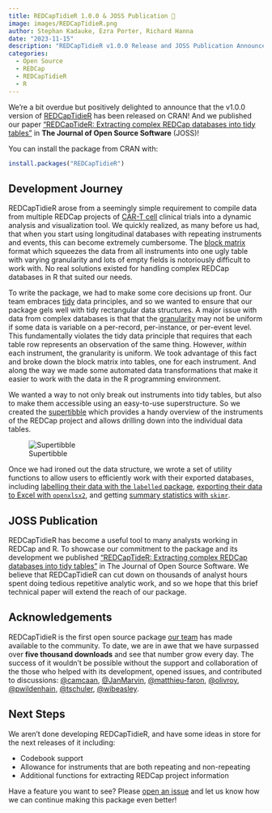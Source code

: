 ```yaml
---
title: REDCapTidieR 1.0.0 & JOSS Publication 🎉
image: images/REDCapTidieR.png
author: Stephan Kadauke, Ezra Porter, Richard Hanna
date: "2023-11-15"
description: "REDCapTidieR v1.0.0 Release and JOSS Publication Announcement"
categories:
  - Open Source
  - REDCap
  - REDCapTidieR
  - R
---
```


We're a bit overdue but positively delighted to announce that the v1.0.0 version of [REDCapTidieR](https://chop-cgtinformatics.github.io/REDCapTidieR/) has been released on CRAN! And we published our paper ["REDCapTideR: Extracting complex REDCap databases into tidy tables"](https://joss.theoj.org/papers/10.21105/joss.06277) in **The Journal of Open Source Software** (JOSS)!

You can install the package from CRAN with:

```r
install.packages("REDCapTidieR")
```

## Development Journey

REDCapTidieR arose from a seemingly simple requirement to compile data from multiple REDCap projects of [CAR-T cell](https://en.wikipedia.org/wiki/CAR_T_cell) clinical trials into a dynamic analysis and visualization tool. We quickly realized, as many before us had, that when you start using longitudinal databases with repeating instruments and events, this can become extremely cumbersome. The [block matrix](https://chop-cgtinformatics.github.io/REDCapTidieR/articles/glossary.html#block-matrix) format which squeezes the data from all instruments into one ugly table with varying granularity and lots of empty fields is notoriously difficult to work with. No real solutions existed for handling complex REDCap databases in R that suited our needs.

To write the package, we had to make some core decisions up front. Our team embraces [tidy](https://chop-cgtinformatics.github.io/REDCapTidieR/articles/glossary.html#tidy) data principles, and so we wanted to ensure that our package gels well with tidy rectangular data structures. A major issue with data from complex databases is that that the [granularity](https://chop-cgtinformatics.github.io/REDCapTidieR/articles/glossary.html#granularity) may not be uniform if some data is variable on a per-record, per-instance, or per-event level. This fundamentally violates the tidy data principle that requires that each table row represents an observation of the same thing. However, *within* each instrument, the granularity is uniform. We took advantage of this fact and broke down the block matrix into tables, one for each instrument. And along the way we made some automated data transformations that make it easier to work with the data in the R programming environment.

We wanted a way to not only break out instruments into tidy tables, but also to make them accessible using an easy-to-use superstructure. So we created the [supertibble](https://chop-cgtinformatics.github.io/REDCapTidieR/articles/glossary.html#supertibble) which provides a handy overview of the instruments of the REDCap project and allows drilling down into the individual data tables.

![Supertibble](images/labelled_supertibble.png){fig-alt="Labelled Supertibble"}

Once we had ironed out the data structure, we wrote a set of utility functions to allow users to efficiently work with their exported databases, including [labelling their data with the `labelled` package](https://chop-cgtinformatics.github.io/REDCapTidieR/articles/REDCapTidieR.html#adding-variable-labels-with-the-labelled-package), [exporting their data to Excel with `openxlsx2`](https://chop-cgtinformatics.github.io/REDCapTidieR/articles/export_to_xlsx.html), and getting [summary statistics with `skimr`](https://chop-cgtinformatics.github.io/REDCapTidieR/articles/REDCapTidieR.html#adding-summary-statistics-to-the-metadata-with-the-skimr-package).

## JOSS Publication

REDCapTidieR has become a useful tool to many analysts working in REDCap and R. To showcase our commitment to the package and its development we published ["REDCapTideR: Extracting complex REDCap databases into tidy tables"](https://joss.theoj.org/papers/10.21105/joss.06277) in The Journal of Open Source Software. We believe that REDCapTidieR can cut down on thousands of analyst hours spent doing tedious repetitive analytic work, and so we hope that this brief technical paper will extend the reach of our package.

## Acknowledgements

REDCapTidieR is the first open source package [our team](https://www.chop.edu/centers-programs/cell-and-gene-therapy-informatics-team) has made available to the community. To date, we are in awe that we have surpassed over **five thousand downloads** and see that number grow every day. The success of it wouldn't be possible without the support and collaboration of the those who helped with its development, opened issues, and contributed to discussions: [@camcaan](https://github.com/camcaan), [@JanMarvin](https://github.com/JanMarvin), [@matthieu-faron](https://github.com/matthieu-faron), [@olivroy](https://github.com/olivroy), [@pwildenhain](https://github.com/pwildenhain), [@tschuler](https://github.com/tschuler), [@wibeasley](https://github.com/wibeasley).

## Next Steps

We aren't done developing REDCapTidieR, and have some ideas in store for the next releases of it including:

- Codebook support
- Allowance for instruments that are both repeating and non-repeating
- Additional functions for extracting REDCap project information

Have a feature you want to see? Please [open an issue](https://github.com/CHOP-CGTInformatics/REDCapTidieR/issues) and let us know how we can continue making this package even better!
